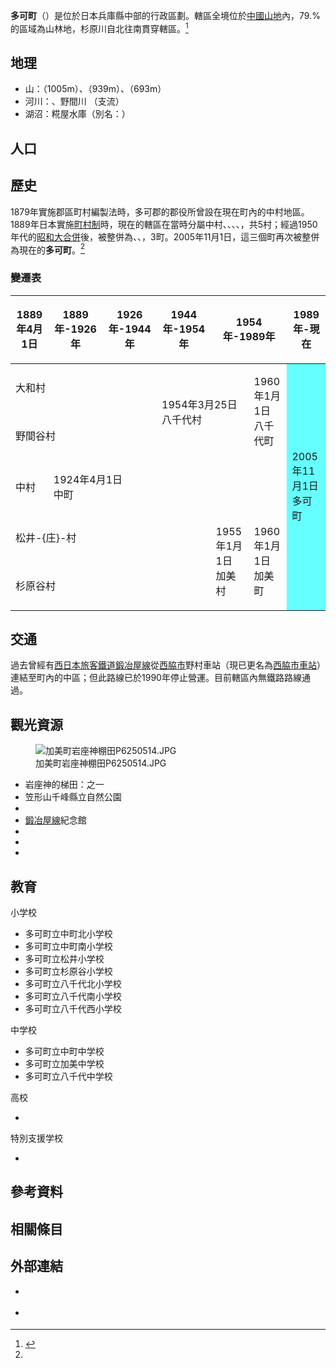 {{日本町村
| 自治體名   = 多可
| 町村       = 町
| 圖像       = [[File:Sengamine01.jpg|240px]]
| 圖像說明   = [[千峰|千峰]]
| 町村章     = [[File:Symbol_of_Taka_Hyogo.svg|100px]]
| 日文原名   = 多可町
| 平假名     = たかちょう
| 羅馬字拼音 = Taka-chō
| 都道府縣   = 兵庫縣
| 支廳       =
| 郡         = 多可郡
| 編號       = 28365-7
| 面積       = 185.19
| 邊界未定   =
| 人口       = 19,834<ref>{{Cite web| url=https://www.town.taka.lg.jp/about_taka/jinkou/| title=人口、世代| publisher=多可町公所| date=2021-10-01| accessdate=2021-10-25| language=ja| archive-date=2022-03-28| archive-url=https://web.archive.org/web/20220328221553/https://www.town.taka.lg.jp/about_taka/jinkou/| dead-url=no}}</ref>
| 統計時間   = 2021年10月1日
| 自治體     = [[西脇市|西脇市]]、[[加西市|加西市]]、[[丹波市|丹波市]]、[[朝來市|朝來市]]、[[市川町|市川町]]、[[神河町|神河町]]
| 樹         =
| 花         =
| 鳥         =
| 其他象徵物 =
| 其他象徵   =
| 首長       = 吉田一四
| 卸任日期   = 2021年11月28日 
| 郵遞區號   = 679-1192
| 所在地     = 多可郡多可町中区中村町123番地
| 電話號碼   = 795-32-2380
| 外部連結   = {{url|https://www.town.taka.lg.jp/}}
| 地圖       = [[File:Taka_in_Hyogo_Prefecture_Ja.svg|250px]]
| 註記       =
}}
'''多可町'''（{{jpn|j=多可町|hg=たかちょう|rm=Taka chō|f=y}}）是位於日本兵庫縣中部的行政區劃。轄區全境位於[[中國山地|中國山地]]內，79.%的區域為山林地，杉原川自北往南貫穿轄區。<ref name="Brief">{{Cite web| url=http://www.takacho.jp/town_guide/machi_gaiyou.html| title=多可町的概要| publisher=多可町公所| language=ja| accessdate=2017-01-19| archive-url=https://web.archive.org/web/20170131191024/http://www.takacho.jp/town_guide/machi_gaiyou.html| archive-date=2017-01-31| dead-url=yes}}</ref>

== 地理 ==
* 山：{{tsl|ja|千ヶ峰|千峰}}（1005m）、{{tsl|ja|笠形山}}（939m）、{{tsl|ja|妙見山}}（693m）
* 河川：{{tsl|ja|杉原川 (兵庫県)|杉原川 (兵庫縣)|杉原川}}、野間川 （{{tsl|ja|加古川}}支流）
* 湖沼：糀屋水庫（別名：{{tsl|ja|翠明湖}}）

== 人口 ==

{{日本人口統計|location=Taka, Hyogo}}

== 歷史 ==
1879年實施郡區町村編製法時，多可郡的郡役所曾設在現在町內的中村地區。1889年日本實施[[町村制|町村制]]時，現在的轄區在當時分屬中村、{{tsl|ja|松井庄村|松井庄村|松井-{庄}-村}}、{{tsl|ja|杉原谷村}}、{{tsl|ja|野間谷村}}、{{Tsl|ja|大和村 (兵庫県)|大和村 (兵庫縣)|大和村}}，共5村；經過1950年代的[[市町村合併|昭和大合併]]後，被整併為{{tsl|ja|中町 (兵庫県)|中町 (兵庫縣)|中町}}、{{tsl|ja|加美町 (兵庫県)|加美町 (兵庫縣)|加美町}}、{{tsl|ja|八千代町 (兵庫県)|八千代町 (兵庫縣)|八千代町}}，3町。2005年11月1日，這三個町再次被整併為現在的'''多可町'''。<ref name="Brief"/>

=== 變遷表 ===
{| class="wikitable" style="font-size:x-small"
! 1889年4月1日
! 1889年-1926年
! 1926年-1944年
! 1944年-1954年
! colspan=2 | 1954年-1989年
! 1989年-現在
! 現在
|-
| colspan=3 |大和村
| rowspan=2 colspan=2 | 1954年3月25日<br />八千代村
| rowspan=2 | 1960年1月1日<br />八千代町
| rowspan=5 colspan=2 style="background-color:#6ff;" | 2005年11月1日<br />多可町
|-
| colspan=3 | 野間谷村
|-
| 中村
| colspan=5 | 1924年4月1日<br />中町
|-
| colspan=4 | 松井-{庄}-村
| rowspan=2 | 1955年1月1日<br />加美村
| rowspan=2 |1960年1月1日<br />加美町
|-
| colspan=4 | 杉原谷村
|}

== 交通 ==
過去曾經有[[西日本旅客鐵道|西日本旅客鐵道]][[鍛冶屋線|鍛冶屋線]]從[[西脇市|西脇市]]野村車站（現已更名為[[西脇市車站|西脇市車站]]）連結至町內的中區；但此路線已於1990年停止營運。目前轄區內無鐵路路線通過。

== 觀光資源 ==
[[File:加美町岩座神棚田P6250514.JPG|thumb]]

* 岩座神的梯田：{{Tsl|ja|日本の棚田百選|日本梯田百選}}之一
* 笠形山千峰縣立自然公園
* {{tsl|ja|兵庫県立北播磨余暇村公園|兵庫縣立北播磨余暇村公園}}
* [[鍛冶屋線|鍛冶屋線]]紀念館
* {{tsl|ja|松か井の水|松井之水}}
* {{tsl|ja|瑞光寺 (多可町)|瑞光寺 (多可町)|瑞光寺}}
* {{tsl|ja|荒田神社 (多可町)|荒田神社 (多可町)|荒田神社}}

== 教育 ==
; 小学校
* 多可町立中町北小学校
* 多可町立中町南小学校
* 多可町立松井小学校
* 多可町立杉原谷小学校
* 多可町立八千代北小学校
* 多可町立八千代南小学校
* 多可町立八千代西小学校
; 中学校
* 多可町立中町中学校
* 多可町立加美中学校
* 多可町立八千代中学校
; 高校
* {{tsl|ja|兵庫県立多可高等学校|兵庫縣立多可高等学校}}
; 特別支援学校
* {{tsl|ja|兵庫県立北はりま特別支援学校|兵庫縣立北播磨特別支援学校}}

== 參考資料 ==
{{Reflist}}

== 相關條目 ==
{{Commonscat|Taka, Hyogo}}

== 外部連結 ==
* {{Ja}} {{Facebook|takacho.jp|多可町}}
* {{Ja}} {{Twitter|taka_town|多可町}}


{{兵庫縣}}
{{Authority control}}